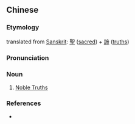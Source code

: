{{also|圣谛}}
==Chinese==
{{zh-forms|s=圣谛}}

===Etymology===
translated from [[Sanskrit]]: [[聖]] ([[sacred]]) + [[諦]] ([[truth]]s)

{{etystub|zh}}

===Pronunciation===
{{zh-pron
|m=shèngdì
|c=sing3 dai3
|cat=n
}}

===Noun===
{{zh-noun}}

# {{lb|zh|Buddhism}} [[w:Four Noble Truths|Noble Truths]]

===References===
* {{cite-book
|last=
|first=
|authorlink=
|coauthors=
|year=2007
|title=[[w:Hanyu Da Cidian|Hanyu Da Cidian 3.0]]
|language=Mandarin
|publisher=[[w:Commercial Press|Commercial Press]]
|location=[[Hong Kong]]
}}